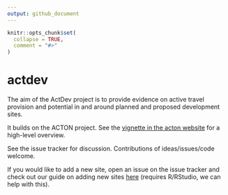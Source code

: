 ```yaml
---
output: github_document
---
```


<!-- README.md is generated from README.Rmd. Please edit that file -->

```r
knitr::opts_chunk$set(
  collapse = TRUE,
  comment = "#>"
)
```

# actdev

<!-- badges: start -->
<!-- badges: end -->
The aim of the ActDev project is to provide evidence on active travel provision and potential in and around planned and proposed development sites.

It builds on the ACTON project.
See the [vignette in the acton website](https://cyipt.github.io/acton/articles/the-actdev-project.html) for a high-level overview.

See the issue tracker for discussion. Contributions of ideas/issues/code welcome.

If you would like to add a new site, open an issue on the issue tracker and check out our guide on adding new sites [here](https://github.com/cyipt/actdev/blob/main/code/tests/add-new-site.md) (requires R/RStudio, we can help with this).